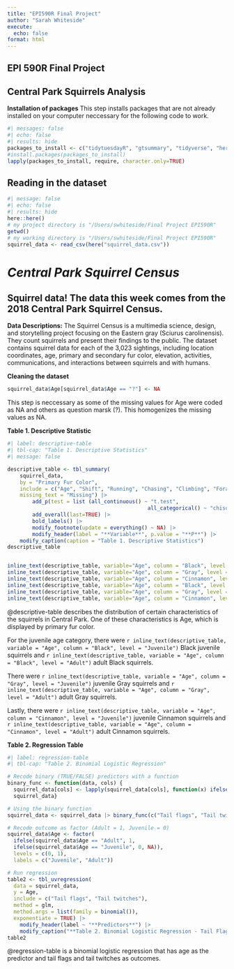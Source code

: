 ```yaml
---
title: "EPI590R Final Project"
author: "Sarah Whiteside"
execute: 
  echo: false
format: html
---
```

## EPI 590R Final Project

## Central Park Squirrels Analysis

**Installation of packages**
This step installs packages that are not already installed on your computer neccessary for the following code to work. 
```r
#| messages: false
#| echo: false
#| results: hide
packages_to_install <- c("tidytuesdayR", "gtsummary", "tidyverse", "here", "readr")
#install.packages(packages_to_install)
lapply(packages_to_install, require, character.only=TRUE)
```

## Reading in the dataset
```r
#| message: false
#| echo: false
#| results: hide
here::here()
# my project directory is "/Users/swhiteside/Final Project EPI590R"
getwd()
# my working directory is "/Users/swhiteside/Final Project EPI590R"
squirrel_data <- read_csv(here("squirrel_data.csv"))
```

# *Central Park Squirrel Census*

## Squirrel data! The data this week comes from the 2018 Central Park Squirrel Census.

**Data Descriptions:** The Squirrel Census is a multimedia science, design, and storytelling project focusing on the Eastern gray (Sciurus carolinensis). They count squirrels and present their findings to the public. The dataset contains squirrel data for each of the 3,023 sightings, including location coordinates, age, primary and secondary fur color, elevation, activities, communications, and interactions between squirrels and with humans.

**Cleaning the dataset**
```r
squirrel_data$Age[squirrel_data$Age == "?"] <- NA
```
This step is neccessary as some of the missing values for Age were coded as NA and others as question marsk (?). This homogenizes the missing values as NA. 

**Table 1. Descriptive Statistic**
```r
#| label: descriptive-table
#| tbl-cap: "Table 1. Descriptive Statistics" 
#| message: false

descriptive_table <- tbl_summary(
	squirrel_data,
	by = "Primary Fur Color",
	include = c("Age", "Shift", "Running", "Chasing", "Climbing", "Foraging"),
	missing_text = "Missing") |> 
		add_p(test = list (all_continuous() ~ "t.test",
											 all_categorical() ~ "chisq.test")) |> 
		add_overall(last=TRUE) |> 
		bold_labels() |> 
		modify_footnote(update = everything() ~ NA) |> 
		modify_header(label = "**Variable**", p.value = "**P**") |> 
    modify_caption(caption = "Table 1. Descriptive Statistics")
descriptive_table 


inline_text(descriptive_table, variable="Age", column = "Black", level = "Juvenile") #8 (8%)
inline_text(descriptive_table, variable="Age", column = "Gray", level = "Juvenile") #256 (11%)
inline_text(descriptive_table, variable="Age", column = "Cinnamon", level = "Juvenile") # 58 (15%)
inline_text(descriptive_table, variable="Age", column = "Black", level = "Adult") #92 (92%)
inline_text(descriptive_table, variable="Age", column = "Gray", level = "Adult") #2125 (89%)
inline_text(descriptive_table, variable="Age", column = "Cinnamon", level = "Adult") #326 (85%)
```


@descriptive-table describes the distribution of certain characteristics of the squirrels in Central Park. One of these characteristics is Age, which is displayed by primary fur color.  

For the juvenile age category, there were `r inline_text(descriptive_table, variable = "Age", column = "Black", level = "Juvenile")` Black juvenile squirrels and `r inline_text(descriptive_table, variable = "Age", column = "Black", level = "Adult")` adult Black squirrels.  

There were `r inline_text(descriptive_table, variable = "Age", column = "Gray", level = "Juvenile")` juvenile Gray squirrels and `r inline_text(descriptive_table, variable = "Age", column = "Gray", level = "Adult")` adult Gray squirrels.  

Lastly, there were `r inline_text(descriptive_table, variable = "Age", column = "Cinnamon", level = "Juvenile")` juvenile Cinnamon squirrels and `r inline_text(descriptive_table, variable = "Age", column = "Cinnamon", level = "Adult")` adult Cinnamon squirrels.

**Table 2. Regression Table**
```r
#| label: regression-table
#| tbl-cap: "Table 2. Binomial Logistic Regression" 

# Recode binary (TRUE/FALSE) predictors with a function
binary_func <- function(data, cols) {
  squirrel_data[cols] <- lapply(squirrel_data[cols], function(x) ifelse(x, 1, 0))
  squirrel_data}

# Using the binary function
squirrel_data <- squirrel_data |> binary_func(c("Tail flags", "Tail twitches"))

# Recode outcome as factor (Adult = 1, Juvenile = 0)
squirrel_data$Age <- factor(
  ifelse(squirrel_data$Age == "Adult", 1,
  ifelse(squirrel_data$Age == "Juvenile", 0, NA)),
  levels = c(0, 1),
  labels = c("Juvenile", "Adult"))

# Run regression
table2 <- tbl_uvregression(
  data = squirrel_data,
  y = Age,
  include = c("Tail flags", "Tail twitches"),
  method = glm,
  method.args = list(family = binomial()),
  exponentiate = TRUE) |> 
	modify_header(label ~ "**Predictors**") |>
	modify_caption("**Table 2. Binomial Logistic Regression - Tail Flags and Twitches as Predictors of Squirrel Age**")
table2
```

@regression-table is a binomial logistic regression that has age as the predictor and tail flags and tail twitches as outcomes.
